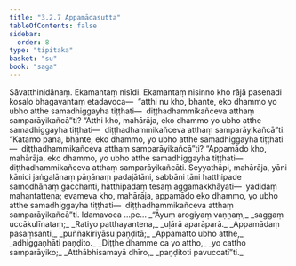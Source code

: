 ```yaml
---
title: "3.2.7 Appamādasutta"
tableOfContents: false
sidebar:
  order: 8
type: "tipitaka"
basket: "su"
book: "saga"
---
```



<DynamicBreadcrumb />

<Division number="128" book="saga">

<Paragraph number="676" book="saga">
Sāvatthinidānaṃ. Ekamantaṃ nisīdi. Ekamantaṃ nisinno kho rājā pasenadi kosalo bhagavantaṃ etadavoca—  “atthi nu kho, bhante, eko dhammo yo ubho atthe samadhiggayha tiṭṭhati—  diṭṭhadhammikañceva atthaṃ samparāyikañcā”ti?
</Paragraph>

<Paragraph number="677" book="saga">
“Atthi kho, mahārāja, eko dhammo yo ubho atthe samadhiggayha tiṭṭhati—  diṭṭhadhammikañceva atthaṃ samparāyikañcā”ti.
</Paragraph>

<Paragraph number="678" book="saga">
“Katamo pana, bhante, eko dhammo, yo ubho atthe samadhiggayha tiṭṭhati—  diṭṭhadhammikañceva atthaṃ samparāyikañcā”ti?
</Paragraph>

<Paragraph number="679" book="saga">
“Appamādo kho, mahārāja, eko dhammo, yo ubho atthe samadhiggayha tiṭṭhati—  diṭṭhadhammikañceva atthaṃ samparāyikañcāti. Seyyathāpi, mahārāja, yāni kānici jaṅgalānaṃ pāṇānaṃ padajātāni, sabbāni tāni hatthipade samodhānaṃ gacchanti, hatthipadaṃ tesaṃ aggamakkhāyati—  yadidaṃ mahantattena; evameva kho, mahārāja, appamādo eko dhammo, yo ubho atthe samadhiggayha tiṭṭhati—  diṭṭhadhammikañceva atthaṃ samparāyikañcā”ti. Idamavoca …pe…
</Paragraph>

<Paragraph number="680" type="verses" book="saga">
_“Āyuṃ arogiyaṃ vaṇṇaṃ,_  
_saggaṃ uccākulīnataṃ;_  
_Ratiyo patthayantena,_  
_uḷārā aparāparā._  

</Paragraph>

<Paragraph number="681" type="verses" book="saga">
_Appamādaṃ pasaṃsanti,_  
_puññakiriyāsu paṇḍitā;_  
_Appamatto ubho atthe,_  
_adhiggaṇhāti paṇḍito._  

</Paragraph>

<Paragraph number="682" type="verses" book="saga">
_Diṭṭhe dhamme ca yo attho,_  
_yo cattho samparāyiko;_  
_Atthābhisamayā dhīro,_  
_paṇḍitoti pavuccatī”ti._
</Paragraph>
</Division>